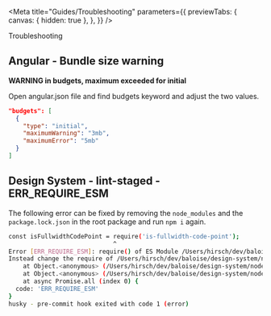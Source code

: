 
<Meta
  title="Guides/Troubleshooting"
  parameters={{
    previewTabs: {
      canvas: { hidden: true },
    },
  }}
/>

<bal-doc-banner id="troubleshooting" subtitle="Guides">Troubleshooting</bal-doc-banner>

## Angular - Bundle size warning

**WARNING in budgets, maximum exceeded for initial**

Open angular.json file and find budgets keyword and adjust the two values.

```json
"budgets": [
  {
    "type": "initial",
    "maximumWarning": "3mb",
    "maximumError": "5mb"
  }
]
```

## Design System - lint-staged - ERR_REQUIRE_ESM

The following error can be fixed by removing the `node_modules` and
the `package.lock.json` in the root package and run `npm i` again.

```bash
const isFullwidthCodePoint = require('is-fullwidth-code-point');
                             ^
Error [ERR_REQUIRE_ESM]: require() of ES Module /Users/hirsch/dev/baloise/design-system/node_modules/is-fullwidth-code-point/index.js from /Users/hirsch/dev/baloise/design-system/node_modules/listr2/node_modules/slice-ansi/index.js not supported.
Instead change the require of /Users/hirsch/dev/baloise/design-system/node_modules/is-fullwidth-code-point/index.js in /Users/hirsch/dev/baloise/design-system/node_modules/listr2/node_modules/slice-ansi/index.js to a dynamic import() which is available in all CommonJS modules.
    at Object.<anonymous> (/Users/hirsch/dev/baloise/design-system/node_modules/listr2/node_modules/slice-ansi/index.js:2:30)
    at Object.<anonymous> (/Users/hirsch/dev/baloise/design-system/node_modules/listr2/node_modules/cli-truncate/index.js:2:19)
    at async Promise.all (index 0) {
  code: 'ERR_REQUIRE_ESM'
}
husky - pre-commit hook exited with code 1 (error)
```

<bal-doc-github link="/stories/Guides/99-troubleshooting.stories.mdx"></bal-doc-github>
